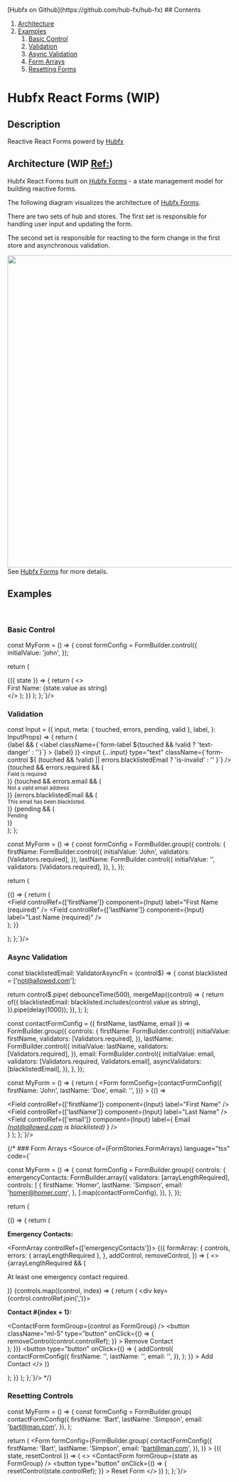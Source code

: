 
<Meta of={FormStories} />

<div style={{
  position: 'fixed',
  top: 0,
  right: 0,
  height: '100vh',
  zIndex: 10,
  padding: 16,
  background: 'white',
  borderLeft: '1px solid black'}}>
  [Hubfx on Github](https://github.com/hub-fx/hub-fx)
  ## Contents

  1. [Architecture](#architecture)
  1. [Examples](#examples)
      1. [Basic Control](#basic-control)
      1. [Validation](#validation)
      1. [Async Validation](#async-validation)
      1. [Form Arrays](#form-arrays)
      1. [Resetting Forms](#resetting-forms)
</div>
<div className="container">

# Hubfx React Forms (WIP)

## Description

Reactive React Forms powerd by [Hubfx](https://github.com/hub-fx/hub-fx)

## Architecture (WIP [Ref:](https://github.com/hub-fx/hub-fx/issues/8)) <a name="architecture"></a>

Hubfx React Forms built on [Hubfx Forms](https://github.com/hub-fx/hub-fx/tree/main/packages/forms) - a state management model for building reactive forms.

The following diagram visualizes the architecture of [Hubfx Forms](https://github.com/hub-fx/hub-fx/tree/main/packages/forms).

There are two sets of hub and stores. The first set is responsible for handling user input and updating the form.

The second set is responsible for reacting to the form change in the first store and asynchronous validation.

<a href="https://raw.githubusercontent.com/hub-fx/hub-fx/main/documentation/Slide10HubfxForms.jpg" target="_blank"><img src="https://raw.githubusercontent.com/hub-fx/hub-fx/main/documentation/Slide10HubfxForms.jpg" width="700" />
</a>
See [Hubfx Forms](https://github.com/hub-fx/hub-fx/tree/main/packages/forms) for more details.

## Examples <a name="examples"></a>
<br/>

### Basic Control <a name="basic-control"></a>
<Story of={FormStories.BasicControl} />
<Source of={FormStories.BasicControl} language="tsx" code={`

const MyForm = () => {
  const formConfig = FormBuilder.control({
    initialValue: 'john',
  });

  return (
    <Form formConfig={formConfig}>
      {({ state }) => {
        return (
          <>
            <Field controlRef={[]} component={Input} />
            <div>
              First Name: <span>{state.value as string}</span>
            </div>
          </>
        );
      }}
    </Form>
  );
};`}/>

### Validation <a name="validation"></a>
<Story of={FormStories.Validation} />
<Source of={FormStories.Validation} language="tsx" code={`

const Input = ({
  input,
  meta: { touched, errors, pending, valid },
  label,
}: InputProps) => {
  return (
    <div className="mb-3">
      {label && (
        <label
          className={\`form-label \${touched && !valid ? 'text-danger' : ''}\`}
        >
          {label}
        </label>
      )}
      <input
        {...input}
        type="text"
        className={\`form-control \${
          (touched && !valid) || errors.blacklistedEmail ? 'is-invalid' : ''
        }\`}
      />
      {touched && errors.required && (
        <div>
          <small className="text-danger">Field is required</small>
        </div>
      )}
      {touched && errors.email && (
        <div>
          <small className="text-danger">Not a valid email address</small>
        </div>
      )}
      {errors.blacklistedEmail && (
        <div>
          <small className="text-danger">
            This email has been blacklisted.
          </small>
        </div>
      )}
      {pending && (
        <div>
          <small className="text-warning">Pending</small>
        </div>
      )}
    </div>
  );
};

const MyForm = () => {
  const formConfig = FormBuilder.group({
    controls: {
      firstName: FormBuilder.control({
        initialValue: 'John',
        validators: [Validators.required],
      }),
      lastName: FormBuilder.control({
        initialValue: '',
        validators: [Validators.required],
      }),
    },
  });

  return (
    <Form
      formConfig={formConfig}
    >
      {() => {
        return (
          <div className="form-group">
            <Field
              controlRef={['firstName']}
              component={Input}
              label="First Name (required)"
            />
            <Field
              controlRef={['lastName']}
              component={Input}
              label="Last Name (required)"
            />
          </div>
        );
      }}
    </Form>
  );
};`}/>

### Async Validation <a name="async-validation"></a>
<Story of={FormStories.AsyncValidation} />
<Source of={FormStories.AsyncValidation} language="tsx" code={`

const blacklistedEmail: ValidatorAsyncFn = (control$) => {
  const blacklisted = ['not@allowed.com'];

  return control$.pipe(
    debounceTime(500),
    mergeMap((control) => {
      return of({
        blacklistedEmail: blacklisted.includes(control.value as string),
      }).pipe(delay(1000));
    }),
  );
};

const contactFormConfig = ({ firstName, lastName, email }) =>
  FormBuilder.group({
    controls: {
      firstName: FormBuilder.control({
        initialValue: firstName,
        validators: [Validators.required],
      }),
      lastName: FormBuilder.control({
        initialValue: lastName,
        validators: [Validators.required],
      }),
      email: FormBuilder.control({
        initialValue: email,
        validators: [Validators.required, Validators.email],
        asyncValidators: [blacklistedEmail],
      }),
    },
  });

const MyForm = () => {
  return (
    <Form
      formConfig={contactFormConfig({
        firstName: 'John',
        lastName: 'Doe',
        email: '',
      })}
    >
      {() => 
        <div className="form-group">
          <Field
            controlRef={['firstName']}
            component={Input}
            label="First Name"
          />
          <Field
            controlRef={['lastName']}
            component={Input}
            label="Last Name"
          />
          <Field
            controlRef={['email']}
            component={Input}
            label={
              <span>
                Email <i>(not@allowed.com is blacklisted)</i>
              </span>
            }
          />
        </div>
      }
    </Form>
  );
};`}/>

{/* ### Form Arrays <a name="form-arrays"></a>
<Story of={FormStories.FormArrays} />
<Source of={FormStories.FormArrays} language="tsx" code={`

const MyForm = () => {
  const formConfig = FormBuilder.group({
    controls: {
      emergencyContacts: FormBuilder.array({
        validators: [arrayLengthRequired],
        controls: [
          {
            firstName: 'Homer',
            lastName: 'Simpson',
            email: 'homer@homer.com',
          },
        ].map(contactFormConfig),
      }),
    },
  });

  return (
    <Form
      formConfig={formConfig}
    >
      {() => {
        return (
          <div className="form-group">
            <p>
              <b>Emergency Contacts:</b>
            </p>
            <FormArray controlRef={['emergencyContacts']}>
              {({
                formArray: {
                  controls,
                  errors: { arrayLengthRequired },
                },
                addControl,
                removeControl,
              }) => (
                <>
                  {arrayLengthRequired && (
                    <p className="text-danger">
                      At least one emergency contact required.
                    </p>
                  )}
                  {controls.map((control, index) => {
                    return (
                      <div key={control.controlRef.join(',')}>
                        <p>
                          <b>Contact #{index + 1}:</b>
                        </p>
                        <div className="d-flex align-items-center">
                          <ContactForm
                            formGroup={control as FormGroup<Contact>}
                          />
                          <button
                            className="ml-5"
                            type="button"
                            onClick={() => {
                              removeControl(control.controlRef);
                            }}
                          >
                            Remove Contact
                          </button>
                        </div>
                      </div>
                    );
                  })}
                  <button
                    type="button"
                    onClick={() => {
                      addControl(
                        contactFormConfig({
                          firstName: '',
                          lastName: '',
                          email: '',
                        }),
                      );
                    }}
                  >
                    Add Contact
                  </button>
                </>
              )}
            </FormArray>
          </div>
        );
      }}
    </Form>
  );
};`}/> */}

### Resetting Controls <a name="resetting-forms"></a>
<Story of={FormStories.ResetForm} />
<Source of={FormStories.ResetForm} language="tsx" code={`

const MyForm = () => {
  const formConfig = FormBuilder.group(
    contactFormConfig({
      firstName: 'Bart',
      lastName: 'Simpson',
      email: 'bart@man.com',
    }),
  );

  return (
    <Form
      formConfig={FormBuilder.group(
        contactFormConfig({
          firstName: 'Bart',
          lastName: 'Simpson',
          email: 'bart@man.com',
        }),
      )}
    >
      {({ state, resetControl }) => (
        <>
          <ContactForm formGroup={state as FormGroup<Contact>} />
          <button
            type="button"
            onClick={() => {
              resetControl(state.controlRef);
            }}
          >
            Reset Form
          </button>
        </>
      )}
    </Form>
  );
};`}/>

</div>
